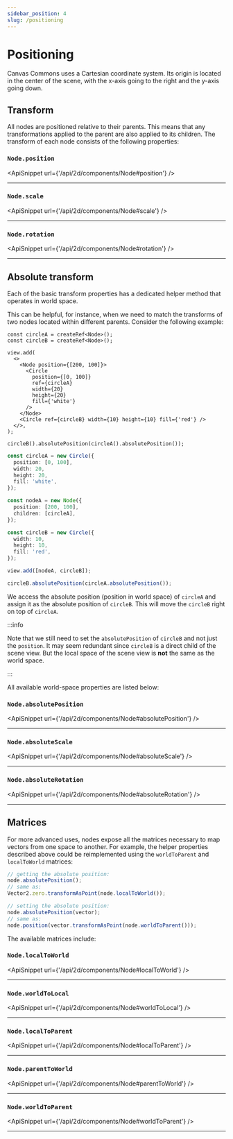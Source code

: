 ```yaml
---
sidebar_position: 4
slug: /positioning
---
```



# Positioning

<AnimationPlayer name="positioning" banner />

Canvas Commons uses a Cartesian coordinate system. Its origin is located in the
center of the scene, with the x-axis going to the right and the y-axis going
down.

## Transform

All nodes are positioned relative to their parents. This means that any
transformations applied to the parent are also applied to its children. The
transform of each node consists of the following properties:

### `Node.position`

<ApiSnippet url={'/api/2d/components/Node#position'} />
<hr />

### `Node.scale`

<ApiSnippet url={'/api/2d/components/Node#scale'} />
<hr />

### `Node.rotation`

<ApiSnippet url={'/api/2d/components/Node#rotation'} />
<hr />

## Absolute transform

Each of the basic transform properties has a dedicated helper method that
operates in world space.

This can be helpful, for instance, when we need to match the transforms of two
nodes located within different parents. Consider the following example:

<Tabs groupId="language" queryString>
<TabItem value="tsx" label="TSX">

```tsx
const circleA = createRef<Node>();
const circleB = createRef<Node>();

view.add(
  <>
    <Node position={[200, 100]}>
      <Circle
        position={[0, 100]}
        ref={circleA}
        width={20}
        height={20}
        fill={'white'}
      />
    </Node>
    <Circle ref={circleB} width={10} height={10} fill={'red'} />
  </>,
);

circleB().absolutePosition(circleA().absolutePosition());
```

</TabItem>
<TabItem value="ts" label="TS">

```ts
const circleA = new Circle({
  position: [0, 100],
  width: 20,
  height: 20,
  fill: 'white',
});

const nodeA = new Node({
  position: [200, 100],
  children: [circleA],
});

const circleB = new Circle({
  width: 10,
  height: 10,
  fill: 'red',
});

view.add([nodeA, circleB]);

circleB.absolutePosition(circleA.absolutePosition());
```

</TabItem>
</Tabs>

We access the absolute position (position in world space) of `circleA` and
assign it as the absolute position of `circleB`. This will move the `circleB`
right on top of `circleA`.

:::info

Note that we still need to set the `absolutePosition` of `circleB` and not just
the `position`. It may seem redundant since `circleB` is a direct child of the
scene view. But the local space of the scene view is **not** the same as the
world space.

:::

All available world-space properties are listed below:

### `Node.absolutePosition`

<ApiSnippet url={'/api/2d/components/Node#absolutePosition'} />
<hr />

### `Node.absoluteScale`

<ApiSnippet url={'/api/2d/components/Node#absoluteScale'} />
<hr />

### `Node.absoluteRotation`

<ApiSnippet url={'/api/2d/components/Node#absoluteRotation'} />
<hr />

## Matrices

For more advanced uses, nodes expose all the matrices necessary to map vectors
from one space to another. For example, the helper properties described above
could be reimplemented using the `worldToParent` and `localToWorld` matrices:

```ts
// getting the absolute position:
node.absolutePosition();
// same as:
Vector2.zero.transformAsPoint(node.localToWorld());

// setting the absolute position:
node.absolutePosition(vector);
// same as:
node.position(vector.transformAsPoint(node.worldToParent()));
```

The available matrices include:

### `Node.localToWorld`

<ApiSnippet url={'/api/2d/components/Node#localToWorld'} />
<hr />

### `Node.worldToLocal`

<ApiSnippet url={'/api/2d/components/Node#worldToLocal'} />
<hr />

### `Node.localToParent`

<ApiSnippet url={'/api/2d/components/Node#localToParent'} />
<hr />

### `Node.parentToWorld`

<ApiSnippet url={'/api/2d/components/Node#parentToWorld'} />
<hr />

### `Node.worldToParent`

<ApiSnippet url={'/api/2d/components/Node#worldToParent'} />
<hr />
